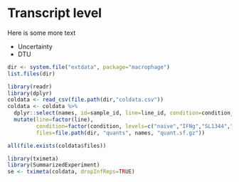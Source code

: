 # Transcript level {#transcripts}

Here is some more text

* Uncertainty
* DTU

```r
dir <- system.file("extdata", package="macrophage")
list.files(dir)
```

```r
library(readr)
library(dplyr)
coldata <- read_csv(file.path(dir,"coldata.csv"))
coldata <- coldata %>% 
  dplyr::select(names, id=sample_id, line=line_id, condition=condition_name) %>%
  mutate(line=factor(line),
         condition=factor(condition, levels=c("naive","IFNg","SL1344","IFNg_SL1344")),
         files=file.path(dir, "quants", names, "quant.sf.gz"))
```

```r
all(file.exists(coldata$files))
```

```r
library(tximeta)
library(SummarizedExperiment)
se <- tximeta(coldata, dropInfReps=TRUE)
```


